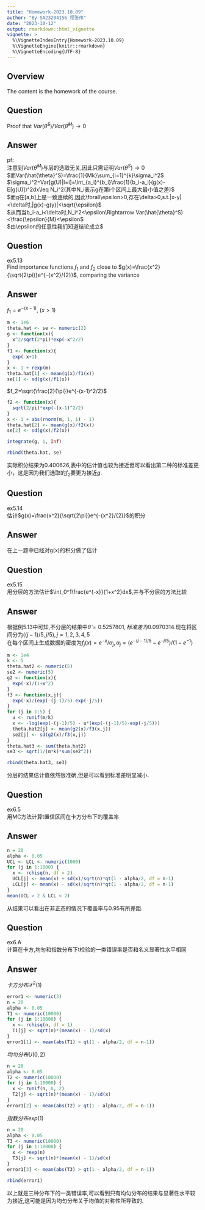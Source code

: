 ```yaml
---
title: "Homework-2023.10.09"
author: "By SA23204156 程张伟"
date: "2023-10-12"
output: rmarkdown::html_vignette
vignette: >
  %\VignetteIndexEntry{Homework-2023.10.09}
  %\VignetteEngine{knitr::rmarkdown}
  %\VignetteEncoding{UTF-8}
---
```

   
## Overview  
   
The content is the homework of the course.

## Question  
   
Proof that $Var(\hat{\theta}^S)/Var(\hat{\theta}^M)\rightarrow0$   
   
## Answer    
   
pf:   
注意到$Var(\hat{\theta}^M)$与层的选取无关,因此只需证明$Var(\hat{\theta}^S)\rightarrow0$    
$而Var(\hat{\theta}^S)=\frac{1}{Mk}\sum_{i=1}^{k}\sigma_i^2$   
$\sigma_i^2=Var[g(U)|I=i]=\int_{a_i}^{b_i}\frac{1}{b_i-a_i}(g(x)-E[g(U)])^2dx\leq N_i^2(其中N_i表示g在第i个区间上最大最小值之差)$   
$而g在[a,b]上是一致连续的,因此\forall\epsilon>0,存在\delta>0,s.t.|x-y|<\delta时,|g(x)-g(y)|<\sqrt{\epsilon}$   
$从而当b_i-a_i<\delta时,N_i^2<\epsilon\Rightarrow Var(\hat{\theta}^S)<\frac{\epsilon}{M}<\epsilon$   
$由\epsilon的任意性我们知道结论成立$   
   
## Question  
   
ex5.13    
Find importance functions $f_1$ and $f_2$ close to $g(x)=\frac{x^2}{\sqrt{2\pi}}e^{-{x^2}/{2}}$, comparing the variance
   
## Answer   
   

$f_1=e^{-(x-1)}$, $(x>1)$   
```r
m <- 1e6
theta.hat <- se <- numeric(2)
g <- function(x){
  x^2/sqrt(2*pi)*exp(-x^2/2)
}
f1 <- function(x){
  exp(-x+1)
}
x <- 1 + rexp(m)
theta.hat[1] <- mean(g(x)/f1(x))
se[1] <- sd(g(x)/f1(x))
```
   
$f_2=\sqrt{\frac{2}{\pi}}e^{-(x-1)^2/2}$
```r
f2 <- function(x){
  sqrt(2/pi)*exp(-(x-1)^2/2)
}
x <- 1 + abs(rnorm(m, 1, 1) - 1)
theta.hat[2] <- mean(g(x)/f2(x))
se[2] <- sd(g(x)/f2(x))
```

```r
integrate(g, 1, Inf)
```
  
```r
rbind(theta.hat, se)
```
  
实际积分结果为0.400626,表中的估计值也较为接近但可以看出第二种的标准差更小，这是因为我们选取的$f_2$要更为接近$g$.   
   
## Question  
   
ex5.14    
估计$g(x)=\frac{x^2}{\sqrt{2\pi}}e^{-{x^2}/{2}}$的积分
   
## Answer    
   
在上一题中已经对g(x)的积分做了估计   
    
## Question  
   
ex5.15    
用分层的方法估计$\int_0^1\frac{e^{-x}}{1+x^2}dx$,并与不分层的方法比较
   
## Answer    
   
根据例5.13中可知,不分层的结果中$\hat\theta=0.5257801,标准差为0.0970314$.现在将区间分为$((j-1)/5,j/5),j=1,2,3,4,5$    
在每个区间上生成数据的密度为$f_j(x)=e^{-x}/\alpha_j,\alpha_j=(e^{-(j-1)/5}-e^{-j/5})/(1-e^{-1})$    
   
```r
m <- 1e4
k <- 5
theta.hat2 <- numeric(5)
se2 <- numeric(5)
g2 <- function(x){
  exp(-x)/(1+x^2)
}
f3 <- function(x,j){
  exp(-x)/(exp(-(j-1)/5)-exp(-j/5))
}
for (j in 1:5) {
  u <- runif(m/k)
  x <- -log(exp(-(j-1)/5) - u*(exp(-(j-1)/5)-exp(-j/5)))
  theta.hat2[j] <- mean(g2(x)/f3(x,j))
  se2[j] <- sd(g2(x)/f3(x,j))
}
theta.hat3 <- sum(theta.hat2)
se3 <- sqrt(1/(m*k)*sum(se2^2))
```
   
```r
rbind(theta.hat3, se3)
```
   
分层的结果估计值依然很准确,但是可以看到标准差明显减小.   
    
## Question  
   
ex6.5    
用MC方法计算t置信区间在卡方分布下的覆盖率
   
## Answer   
   
```r
n = 20
alpha <- 0.05
UCL <- LCL <- numeric(1000)
for (j in 1:1000) {
  x <- rchisq(n, df = 2)
  UCL[j] <- mean(x) + sd(x)/sqrt(n)*qt(1 - alpha/2, df = n-1)
  LCL[j] <- mean(x) - sd(x)/sqrt(n)*qt(1 - alpha/2, df = n-1)
}
mean(UCL > 2 & LCL < 2)
```
   
从结果可以看出在非正态的情况下覆盖率与0.95有所差距.   
   
## Question  
   
ex6.A    
计算在卡方,均匀和指数分布下t检验的一类错误率是否和名义显著性水平相同
   
## Answer  
  
$卡方分布\mathcal{X}^2(1)$
```r
error1 <- numeric(3) 
n = 20
alpha <- 0.05
T1 <- numeric(10000)
for (j in 1:10000) {
  x <- rchisq(n, df = 1)
  T1[j] <- sqrt(n)*(mean(x) - 1)/sd(x) 
}
error1[1] <- mean(abs(T1) > qt(1 - alpha/2, df = n-1))
```
   
$均匀分布U(0,2)$
```r
n = 20
alpha <- 0.05
T2 <- numeric(10000)
for (j in 1:10000) {
  x <- runif(n, 0, 2)
  T2[j] <- sqrt(n)*(mean(x) - 1)/sd(x) 
}
error1[2] <- mean(abs(T2) > qt(1 - alpha/2, df = n-1))
```
  
$指数分布exp(1)$  
```r
n = 20
alpha <- 0.05
T3 <- numeric(10000)
for (j in 1:10000) {
  x <- rexp(n)
  T3[j] <- sqrt(n)*(mean(x) - 1)/sd(x) 
}
error1[3] <- mean(abs(T3) > qt(1 - alpha/2, df = n-1))
```
   
```r
rbind(error1)
```
   
以上就是三种分布下的一类错误率,可以看到只有均匀分布的结果与显著性水平较为接近,这可能是因为均匀分布关于均值的对称性所导致的.
